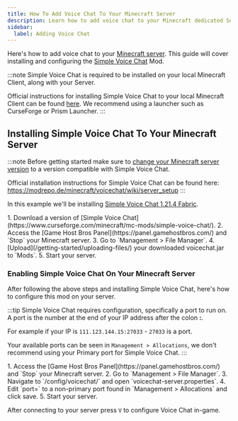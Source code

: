 ```yaml
---
title: How To Add Voice Chat To Your Minecraft Server
description: Learn how to add voice chat to your Minecraft dedicated Server
sidebar:
  label: Adding Voice Chat
---
```


Here's how to add voice chat to your [Minecraft server](https://www.gamehostbros.com/minecraft-server-hosting/). This guide will cover installing and configuring the [Simple Voice Chat](https://www.curseforge.com/minecraft/mc-mods/simple-voice-chat) Mod.

:::note
Simple Voice Chat is required to be installed on your local Minecraft Client, along with your Server. 

Official instructions for installing Simple Voice Chat to your local Minecraft Client can be found [here](https://modrepo.de/minecraft/voicechat/wiki/installation). We recommend using a launcher such as CurseForge or Prism Launcher.
:::

## Installing Simple Voice Chat To Your Minecraft Server

:::note
Before getting started make sure to [change your Minecraft server version](/games/minecraft/changing-versions/) to a version compatible with Simple Voice Chat.

Official installation instructions for Simple Voice Chat can be found here: https://modrepo.de/minecraft/voicechat/wiki/server_setup
:::

In this example we'll be installing [Simple Voice Chat 1.21.4 Fabric](https://www.curseforge.com/minecraft/mc-mods/simple-voice-chat/files/5998380).

<Steps>
1. Download a version of [Simple Voice Chat](https://www.curseforge.com/minecraft/mc-mods/simple-voice-chat/).
2. Access the [Game Host Bros Panel](https://panel.gamehostbros.com/) and `Stop` your Minecraft server.
3. Go to `Management > File Manager`.
4. [Upload](/getting-started/uploading-files/) your downloaded voicechat.jar to `Mods`.
5. Start your server.
</Steps>

### Enabling Simple Voice Chat On Your Minecraft Server

After following the above steps and installing Simple Voice Chat, here's how to configure this mod on your server.

:::tip
Simple Voice Chat requires configuration, specifically a port to run on. A port is the number at the end of your IP address after the colon **:**. 

For example if your IP is `111.123.144.15:27033` - `27033` is a port.

Your available ports can be seen in `Management > Allocations`, we don't recommend using your Primary port for Simple Voice Chat.
:::

<Steps>
1. Access the [Game Host Bros Panel](https://panel.gamehostbros.com/) and `Stop` your Minecraft server.
2. Go to `Management > File Manager`.
3. Navigate to `/config/voicechat/` and open `voicechat-server.properties`.
4. Edit `port=` to a non-primary port found in `Management > Allocations` and click save.
5. Start your server.
</Steps>

After connecting to your server press `V` to configure Voice Chat in-game.